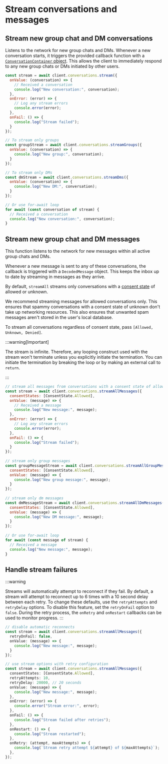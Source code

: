 
<AutoBreadcrumb />

# Stream conversations and messages

## Stream new group chat and DM conversations

Listens to the network for new group chats and DMs. Whenever a new conversation starts, it triggers the provided callback function with a [`ConversationContainer` object](/agents/core-messaging/create-conversations#conversation-union-type). This allows the client to immediately respond to any new group chats or DMs initiated by other users.

```js [Node]
const stream = await client.conversations.stream({
  onValue: (conversation) => {
    // Received a conversation
    console.log("New conversation:", conversation);
  },
  onError: (error) => {
    // Log any stream errors
    console.error(error);
  },
  onFail: () => {
    console.log("Stream failed");
  }
});

// To stream only groups
const groupStream = await client.conversations.streamGroups({
  onValue: (conversation) => {
    console.log("New group:", conversation);
  }
});

// To stream only DMs
const dmStream = await client.conversations.streamDms({
  onValue: (conversation) => {
    console.log("New DM:", conversation);
  }
});

// Or use for-await loop
for await (const conversation of stream) {
  // Received a conversation
  console.log("New conversation:", conversation);
}
```

## Stream new group chat and DM messages

This function listens to the network for new messages within all active group chats and DMs. 

Whenever a new message is sent to any of these conversations, the callback is triggered with a `DecodedMessage` object. This keeps the inbox up to date by streaming in messages as they arrive.

By default, `streamAll` streams only conversations with a [consent state](/inboxes/user-consent/user-consent#how-user-consent-preferences-are-set) of allowed or unknown.

We recommend streaming messages for allowed conversations only. This ensures that spammy conversations with a consent state of unknown don't take up networking resources. This also ensures that unwanted spam messages aren't stored in the user's local database.

To stream all conversations regardless of consent state, pass `[Allowed, Unknown, Denied]`.

:::warning[Important]

The stream is infinite. Therefore, any looping construct used with the stream won't terminate unless you explicitly initiate the termination. You can initiate the termination by breaking the loop or by making an external call to `return`.

:::

```js [Node]
// stream all messages from conversations with a consent state of allowed
const stream = await client.conversations.streamAllMessages({
  consentStates: [ConsentState.Allowed],
  onValue: (message) => {
    // Received a message
    console.log("New message:", message);
  },
  onError: (error) => {
    // Log any stream errors
    console.error(error);
  },
  onFail: () => {
    console.log("Stream failed");
  }
});
 
// stream only group messages
const groupMessageStream = await client.conversations.streamAllGroupMessages({
  consentStates: [ConsentState.Allowed],
  onValue: (message) => {
    console.log("New group message:", message);
  }
});
 
// stream only dm messages
const dmMessageStream = await client.conversations.streamAllDmMessages({
  consentStates: [ConsentState.Allowed],
  onValue: (message) => {
    console.log("New DM message:", message);
  }
});
 
// Or use for-await loop
for await (const message of stream) {
  // Received a message
  console.log("New message:", message);
}
```

## Handle stream failures

:::warning

Streams will automatically attempt to reconnect if they fail. By default, a stream will attempt to reconnect up to 6 times with a 10 second delay between each retry. To change these defaults, use the `retryAttempts` and `retryDelay` options. To disable this feature, set the `retryOnFail` option to `false`. During the retry process, the `onRetry` and `onRestart` callbacks can be used to monitor progress.
:::

```ts [Node]
// disable automatic reconnects
const stream = await client.conversations.streamAllMessages({
  retryOnFail: false,
  onValue: (message) => {
    console.log("New message:", message);
  }
});

// use stream options with retry configuration
const stream = await client.conversations.streamAllMessages({
  consentStates: [ConsentState.Allowed],
  retryAttempts: 10,
  retryDelay: 20000, // 20 seconds
  onValue: (message) => {
    console.log("New message:", message);
  },
  onError: (error) => {
    console.error("Stream error:", error);
  },
  onFail: () => {
    console.log("Stream failed after retries");
  },
  onRestart: () => {
    console.log("Stream restarted");
  },
  onRetry: (attempt, maxAttempts) => {
    console.log(`Stream retry attempt ${attempt} of ${maxAttempts}`);
  },
});
```
